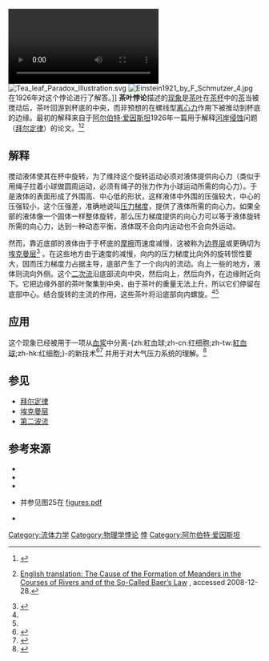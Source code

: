 {{FixBunching|beg}}
[[File:Tea_Leaf_Paradox_Stirring.ogv|thumb]]
{{FixBunching|mid}}
[[File:Tea_leaf_Paradox_Illustration.svg|thumb]]
{{FixBunching|mid}}
[[File:Einstein1921_by_F_Schmutzer_4.jpg|thumb]] 在1926年对这个悖论进行了解答。]]
{{FixBunching|end}}
'''茶叶悖论'''描述的[[现象|现象]]是[[茶叶|茶叶]]在[[茶杯|茶杯]]中的[[茶|茶]]当被搅动后，茶叶回游到杯底的中央，而非预想的在螺线型[[离心力|离心力]]作用下被推动到杯底的边缘。最初的解释来自于[[阿尔伯特·爱因斯坦|阿尔伯特·爱因斯坦]]1926年一篇用于解释[[河岸|河岸]][[侵蚀|侵蚀]]问题（[[拜尔定律|拜尔定律]]）的论文。<ref name="newsday">{{cite news|url=http://www.newsday.com/services/newspaper/printedition/monday/health/ny-hshow5881869oct13,0,481714.column|title=How Come?: Loose tea leaves gather in a cup's center|last=Wollard|first=Kathy|publisher=Newsday|date=October 13, 2008|accessdate=2008-12-28|deadurl=yes|archiveurl=https://web.archive.org/web/20081202020246/http://www.newsday.com/services/newspaper/printedition/monday/health/ny-hshow5881869oct13,0,481714.column|archivedate=2008年12月2日}}</ref><ref name="Naturwissenschaften">{{cite journal|last=Einstein|first=Albert|date=March 1926|title= Die Ursache der Mäanderbildung der Flußläufe und des sogenannten Baerschen Gesetzes|journal=Die Naturwissenschaften|publisher=Springer|location=Berlin / Heidelberg|volume= Vol. 14|pages=223–4|doi=10.1007/BF01510300}} [http://www.ucalgary.ca/~kmuldrew/river.html English translation: The Cause of the Formation of Meanders in the Courses of Rivers and of the So-Called Baer’s Law] {{webarchive|url=https://web.archive.org/web/20090125075105/http://www.ucalgary.ca/~kmuldrew/river.html |date=2009-01-25 }}, accessed 2008-12-28.</ref>

== 解释 ==
搅动液体使其在杯中旋转，为了维持这个旋转运动必须对液体提供向心力（类似于用绳子拉着小球做圆周运动，必须有绳子的张力作为小球运动所需的向心力）。于是液体的表面形成了外围高、中心低的形状，这样液体中外围的压强较大，中心的压强较小，这个压强差，准确地说叫[[压力梯度|压力梯度]]，提供了液体所需的向心力。如果全部的液体像一个固体一样整体旋转，那么压力梯度提供的向心力可以等于液体旋转所需的向心力，达到一种动态平衡，液体既不会向内运动也不会向外运动。

然而，靠近底部的液体由于于杯底的[[摩擦|摩擦]]而速度减慢，这被称为[[边界层|边界层]]或更确切为[[埃克曼层|埃克曼层]]<ref>{{cite web|url=http://www.stanford.edu/~zhonghua/cee262a/Lecture18.ppt|title= CEE 262A Hydrodynamics Lecture 18 |date=2007|pages=p. 35|accessdate=2008-12-29 | format = [[Microsoft_PowerPoint|PPT]]}}</ref> {{Dead link|url=http://www.stanford.edu/~zhonghua/cee262a/Lecture18.ppt}}。在这些地方由于速度的减慢，向内的压力梯度比向外的旋转惯性要大，因而压力梯度力占据主导，底部产生了一个向内的流动。向上一些的地方，液体则流向外侧。这个[[二次流|二次流]]沿底部流向中央，然后向上，然后向外，在边缘附近向下。它把边缘外部的茶叶聚集到中央，由于茶叶的重量无法上升，所以它们停留在底部中心。结合旋转的主流的作用，这些茶叶将沿底部向内螺旋。<ref name="newsday" /><ref name="Naturwissenschaften" />

== 应用 ==
这个现象已经被用于一项从[[血浆|血浆]]中分离-{zh:紅血球;zh-cn:红细胞;zh-tw:[[紅血球|紅血球]];zh-hk:红细胞;}-的新技术<ref name="Biomicrofluidics">{{cite journal|last=Arifin|first=Dian R.|coauthors=Leslie Y Yeo, James R. Friend|date=20 December 2006|title=Microfluidic blood plasma separation via bulk electrohydrodynamic flows|journal=Biomicrofluidics|publisher=American Institute of Physics|volume=1|issue=1|pages=014103 (CID)|doi=10.1063/1.2409629|url=http://link.aip.org/link/?BIOMGB/1/14103/1|accessdate=2008-12-28|laysummary=http://www.sciencedaily.com/releases/2007/01/070116205009.htm|laysource=[[Science_Daily|Science Daily]]|laydate=January 17, 2007|deadurl=yes|archiveurl=https://archive.is/20121209001530/http://link.aip.org/link/?BIOMGB/1/14103/1|archivedate=9 December 2012}}</ref><ref name="abc">{{cite news|url=http://www.abc.net.au/science/news/stories/2007/1828408.htm|title=Einstein's tea-leaves inspire new gadget|last=Pincock|first=Stephen|date=17 January 2007|publisher=[[ABC_Online|ABC Online]]|accessdate=2008-12-28}}</ref> 并用于对大气压力系统的理解。<ref>{{cite web|url=http://www-paoc.mit.edu/paoc/papers/Einstein%27sTeaLeavesTPT.pdf|title=Einstein’s Tea Leaves and Pressure Systems in the Atmosphere|last=Tandon|first=Amit|coauthors=Marshall, John|accessdate=2008-12-29}}</ref>

== 参见 ==
* [[拜尔定律|拜尔定律]]
* [[埃克曼层|埃克曼层]]
* [[第二波流|第二波流]]

== 参考来源 ==
{{reflist}}
{{refbegin}}
* {{cite news|url=http://www.telegraph.co.uk/scienceandtechnology/science/sciencenews/3291786/Dr-Roger%27s-Home-Experiments.html|title=罗杰博士的家庭实验|last=Highfield|first=Roger|date=14 January 2008|publisher=[[每日邮报|每日邮报]]|accessdate=2008-12-28}}
* {{cite journal|last=Bowker|first=Kent A.|date=1988|title=阿尔伯特 爱因斯坦和蜿蜒流动的河流|journal=地球科学史|volume=1|issue=1|url=http://www.searchanddiscovery.net/documents/Einstein/albert.htm|accessdate=2008-12-28}}
* {{cite web|url=http://www.madsci.org/posts/archives/1997-12/875655758.Ph.r.html|title=为什么杯中的粒子向中间移动而非外部边缘？|last=Sethi|first=Ricky J.|date=September 30, 1997|publisher=[[MadSci_Network|MadSci Network]]|accessdate=2008-12-29}}
* {{cite web|url=http://earthweb.ess.washington.edu/roe/ESS514_notes/ch5.pdf|title=学生笔记-流体物理- ESS 514/414|last=Booker|first=John R.|publisher=地球与空间科学院，华盛顿大学|pages=ch.5.8 p.48|accessdate=2008-12-29}} 并参见图25在 [http://earthweb.ess.washington.edu/roe/ESS514_notes/figures.pdf figures.pdf]
* {{cite web|url=http://www.ansys.com/solutions/documents/mystery.pdf|title=工程流体力学的秘密|last=Stubley|first=Gordon D.|date=May 31, 2001|publisher=工程力学院，滑铁卢大学|accessdate=2008-12-29|deadurl=yes|archiveurl=https://web.archive.org/web/20090206000717/http://ansys.com/solutions/documents/mystery.pdf|archivedate=February 6, 2009}}

{{refend}}


[[Category:流体力学|Category:流体力学]]
[[Category:物理学悖论|Category:物理学悖论]]
[[Category:茶學|悖]]
[[Category:阿尔伯特·爱因斯坦|Category:阿尔伯特·爱因斯坦]]